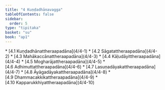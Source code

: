 ```yaml
---
title: "4 Kuṇḍadhānavagga"
tableOfContents: false
sidebar:
  order: 5
type: "tipitaka"
basket: "su"
book: "ap1"
---
```



<DynamicBreadcrumb />



<TableOfContents book="ap1" section="4">
* [4.1 Kuṇḍadhānattheraapadāna](4/4-1)
* [4.2 Sāgatattheraapadāna](4/4-2)
* [4.3 Mahākaccānattheraapadāna](4/4-3)
* [4.4 Kāḷudāyittheraapadāna](4/4-4)
* [4.5 Mogharājattheraapadāna](4/4-5)
* [4.6 Adhimuttattheraapadāna](4/4-6)
* [4.7 Lasuṇadāyakattheraapadāna](4/4-7)
* [4.8 Āyāgadāyakattheraapadāna](4/4-8)
* [4.9 Dhammacakkikattheraapadāna](4/4-9)
* [4.10 Kapparukkhiyattheraapadāna](4/4-10)
</TableOfContents>
